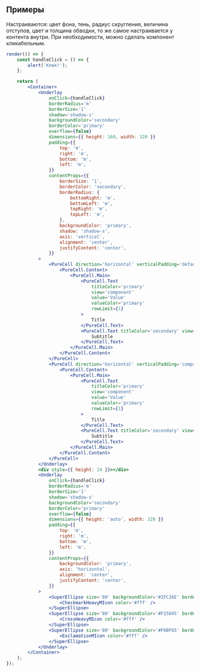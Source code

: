 ## Примеры

Настраиваются: цвет фона, тень, радиус скругления, величина отступов, цвет и толщина обводки, то же самое настраивается у контента внутри.
При необходимости, можно сделать компонент кликабельным.

```jsx live
render(() => {
    const handleClick = () => {
        alert('Клик!');
    };

    return (
        <Container>
            <Underlay
                onClick={handleClick}
                borderRadius='m'
                borderSize='1'
                shadow='shadow-s'
                backgroundColor='secondary'
                borderColor='primary'
                overflow={false}
                dimensions={{ height: 160, width: 320 }}
                padding={{
                    top: 'm',
                    right: 'm',
                    bottom: 'm',
                    left: 'm',
                }}
                contentProps={{
                    borderSize: '1',
                    borderColor: 'secondary',
                    borderRadius: {
                        bottomRight: 'm',
                        bottomLeft: 'm',
                        topRight: 'm',
                        topLeft: 'm',
                    },
                    backgroundColor: 'primary',
                    shadow: 'shadow-s',
                    axis: 'vertical',
                    alignment: 'center',
                    justifyContent: 'center',
                }}
            >
                <PureCell direction='horizontal' verticalPadding='default' horizontalPadding='both'>
                    <PureCell.Content>
                        <PureCell.Main>
                            <PureCell.Text
                                titleColor='primary'
                                view='component'
                                value='Value'
                                valueColor='primary'
                                rowLimit={1}
                            >
                                Title
                            </PureCell.Text>
                            <PureCell.Text titleColor='secondary' view='primary-small' rowLimit={1}>
                                Subtitle
                            </PureCell.Text>
                        </PureCell.Main>
                    </PureCell.Content>
                </PureCell>
                <PureCell direction='horizontal' verticalPadding='compact' horizontalPadding='both'>
                    <PureCell.Content>
                        <PureCell.Main>
                            <PureCell.Text
                                titleColor='primary'
                                view='component'
                                value='Value'
                                valueColor='primary'
                                rowLimit={1}
                            >
                                Title
                            </PureCell.Text>
                            <PureCell.Text titleColor='secondary' view='primary-small' rowLimit={1}>
                                Subtitle
                            </PureCell.Text>
                        </PureCell.Main>
                    </PureCell.Content>
                </PureCell>
            </Underlay>
            <div style={{ height: 24 }}></div>
            <Underlay
                onClick={handleClick}
                borderRadius='m'
                borderSize='1'
                shadow='shadow-s'
                backgroundColor='secondary'
                borderColor='primary'
                overflow={false}
                dimensions={{ height: 'auto', width: 320 }}
                padding={{
                    top: 'm',
                    right: 'm',
                    bottom: 'm',
                    left: 'm',
                }}
                contentProps={{
                    backgroundColor: 'primary',
                    axis: 'horizontal',
                    alignment: 'center',
                    justifyContent: 'center',
                }}
            >
                <SuperEllipse size='80' backgroundColor='#2FC26E' border={true}>
                    <CheckmarkHeavyMIcon color='#fff' />
                </SuperEllipse>
                <SuperEllipse size='80' backgroundColor='#F15045' border={true}>
                    <CrossHeavyMIcon color='#fff' />
                </SuperEllipse>
                <SuperEllipse size='80' backgroundColor='#F6BF65' border={true}>
                    <ExclamationMIcon color='#fff' />
                </SuperEllipse>
            </Underlay>
        </Container>
    );
});
```
